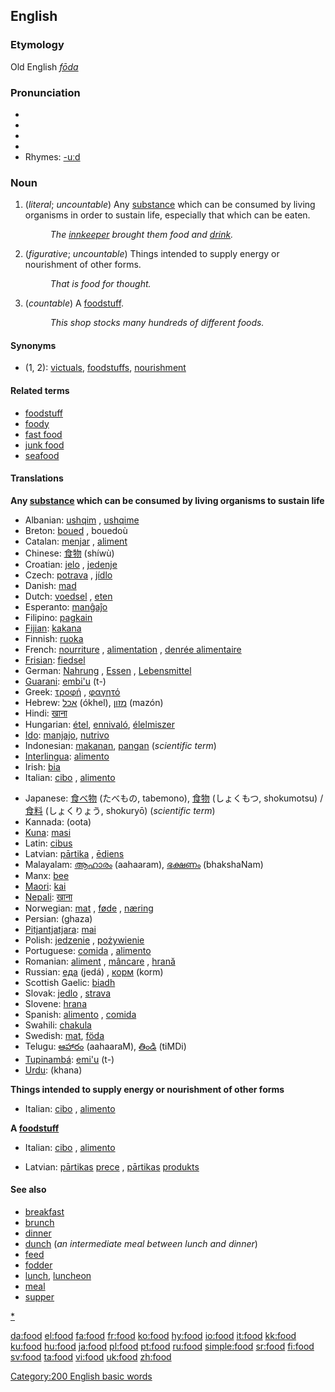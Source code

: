 ==English==

{{rank|respect|that's|Christian|745|food|trying|states|wished}}

===Etymology===
Old English ''[[fōda]]''

===Pronunciation===
* {{AHD|/fo͞od/}}
* {{IPA|/fuːd/}}
* {{SAMPA|/fu:d/}}
* {{audio|en-us-food.ogg|Audio (US)}}
* Rhymes: [[Rhymes:English:-uːd|-uːd]]

===Noun===
{{en-noun|s|-}}

#(''literal''; ''uncountable'') Any [[substance]] which can be consumed by living organisms in order to sustain life, especially that which can be eaten.
#:''The [[innkeeper]] brought them food and [[drink]].''
#(''figurative''; ''uncountable'') Things intended to supply energy or nourishment of other forms.
#:''That is food for thought.''
#(''countable'') A [[foodstuff]].
#:''This shop stocks many hundreds of different foods.''

====Synonyms====
*(1, 2): [[victuals]], [[foodstuff]]s, [[nourishment]]

====Related terms====
*[[foodstuff]]
*[[foody]]
*[[fast food]]
*[[junk food]]
*[[seafood]]

====Translations====
'''Any [[substance]] which can be consumed by living organisms to sustain life'''
{{top}}
*Albanian: [[ushqim]] {{m}}, [[ushqime]] {{p}}
*Breton: [[boued]] {{m}}, bouedoù {{p}}
*Catalan: [[menjar]] {{m}}, [[aliment]] {{m}}
*Chinese: [[食物]] (shíwù)
*Croatian: [[jelo]] {{n}}, [[jedenje]] {{n}}
*Czech: [[potrava]] {{f}}, [[jídlo]] {{n}}
*Danish: [[mad#Danish|mad]] {{c}}
*Dutch: [[voedsel]] {{n}}, [[eten]] {{n}}
*Esperanto: [[manĝaĵo]]
*Filipino: [[pagkain]]
*[[Fijian]]: [[kakana]]
*Finnish: [[ruoka]]
*French: [[nourriture]] {{f}}, [[alimentation]] {{f}}, [[denrée alimentaire]] {{f}}
*[[Frisian]]: [[fiedsel]]
*German: [[Nahrung]] {{f}}, [[Essen]] {{n}}, [[Lebensmittel]] {{n}}
*[[Guarani]]: [[embi'u]] (t-)
*Greek: [[τροφή]] {{f}}, [[φαγητό]] {{n}}
*Hebrew: [[אכל]] (ókhel), [[מזון]] (mazón)
*Hindi: [[खाना]]
*Hungarian: [[étel]], [[ennivaló]], [[élelmiszer]]
*[[Ido]]: [[manjajo]], [[nutrivo]]
*Indonesian: [[makan|makanan]], [[pangan]] (''scientific term'')
*[[Interlingua]]: [[alimento#Interlingua|alimento]]
*Irish: [[bia]]
*Italian: [[cibo]] {{m}}, [[alimento]] {{m}}
{{mid}}
*Japanese: [[食べ物]] (たべもの, tabemono), [[食物]] (しょくもつ, shokumotsu) / [[食料]] (しょくりょう, shokuryō) (''scientific term'')
*Kannada: (oota)
*[[Kuna]]: [[masi]]
*Latin: [[cibus]] {{m}}
*Latvian: [[pārtika]] {{f}}, [[ēdiens]] {{m}}
*Malayalam: [[ആഹാരം]] (aahaaram), [[ഭക്ഷണം]] (bhakshaNam)
*Manx: [[bee]]
*[[Maori]]: [[kai]]
*[[Nepali]]: [[खाना]]
*Norwegian: [[mat#Norwegian|mat]] {{m}}, [[føde]] {{mf}} , [[næring]] {{mf}}
*Persian: {{FAchar|[[غذا]]}} (ghaza)
*[[Pitjantjatjara]]: [[mai]]
*Polish: [[jedzenie]] {{n}}, [[pożywienie]] {{n}}
*Portuguese: [[comida#Portuguese|comida]] {{f}}, [[alimento#Portuguese|alimento]] {{m}}
*Romanian: [[aliment]] {{n}}, [[mâncare]] {{f}}, [[hrană]] {{f}}
*Russian: [[еда]] (jedá) {{f}}, [[корм]] (korm) {{m}}
*Scottish Gaelic: [[biadh]] {{m}}
*Slovak: [[jedlo]] {{n}}, [[strava]] {{f}}
*Slovene: [[hrana]] {{f}}
*Spanish: [[alimento#Spanish|alimento]] {{m}}, [[comida#Spanish|comida]] {{f}}
*Swahili: [[chakula]]
*Swedish: [[mat]], [[föda]]
*Telugu: [[ఆహారం]] (aahaaraM), [[తిండి]] (tiMDi)
*[[Tupinambá]]: [[emi'u]] (t-)
*[[Urdu]]: {{URchar|[[کھانا]]}} (khana)
{{bottom}}

'''Things intended to supply energy or nourishment of other forms'''
{{top}}
*Italian: [[cibo]] {{m}}, [[alimento]] {{m}}
{{mid}}
{{bottom}}

'''A [[foodstuff]]'''
{{top}}
*Italian: [[cibo]] {{m}}, [[alimento]] {{m}}
{{mid}}
*Latvian: [[pārtika|pārtikas]] [[prece]] {{f}}, [[pārtika|pārtikas]] [[produkts]] {{m}} 
{{bottom}}

====See also====
*[[breakfast]]
*[[brunch]]
*[[dinner]]
*[[dunch]] (''an intermediate meal between lunch and dinner'')
*[[feed]]
*[[fodder]]
*[[lunch]], [[luncheon]]
*[[meal]]
*[[supper]]

[[Category:200 English basic words]]
[[category:Food and Drink|*]]

[[da:food]]
[[el:food]]
[[fa:food]]
[[fr:food]]
[[ko:food]]
[[hy:food]]
[[io:food]]
[[it:food]]
[[kk:food]]
[[ku:food]]
[[hu:food]]
[[ja:food]]
[[pl:food]]
[[pt:food]]
[[ru:food]]
[[simple:food]]
[[sr:food]]
[[fi:food]]
[[sv:food]]
[[ta:food]]
[[vi:food]]
[[uk:food]]
[[zh:food]]